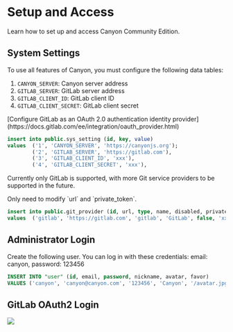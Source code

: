 # Setup and Access

Learn how to set up and access Canyon Community Edition.

## System Settings

To use all features of Canyon, you must configure the following data tables:

1. `CANYON_SERVER`: Canyon server address
2. `GITLAB_SERVER`: GitLab server address
3. `GITLAB_CLIENT_ID`: GitLab client ID
4. `GITLAB_CLIENT_SECRET`: GitLab client secret


<Callout type="info" emoji="ℹ️">
  [Configure GitLab as an OAuth 2.0 authentication identity provider](https://docs.gitlab.com/ee/integration/oauth_provider.html)
</Callout>


```sql copy
insert into public.sys_setting (id, key, value)
values  ('1', 'CANYON_SERVER', 'https://canyonjs.org');
        ('2', 'GITLAB_SERVER', 'https://gitlab.com'),
        ('3', 'GITLAB_CLIENT_ID', 'xxx'),
        ('4', 'GITLAB_CLIENT_SECRET', 'xxx'),
```

Currently only GitLab is supported, with more Git service providers to be supported in the future.


<Callout type="info" emoji="ℹ️">
  Only need to modify `url` and `private_token`.
</Callout>

```sql copy
insert into public.git_provider (id, url, type, name, disabled, private_token)
values  ('gitlab', 'https://gitlab.com', 'gitlab', 'GitLab', false, 'xxx'),
```

## Administrator Login

Create the following user. You can log in with these credentials: email: canyon, password: 123456

```sql copy
INSERT INTO "user" (id, email, password, nickname, avatar, favor)
VALUES ('canyon', 'canyon@canyon.com', '123456', 'Canyon', '/avatar.jpg', '');
```

## GitLab OAuth2 Login

![](/static/documentation/self-host/community-edition/login.png)
